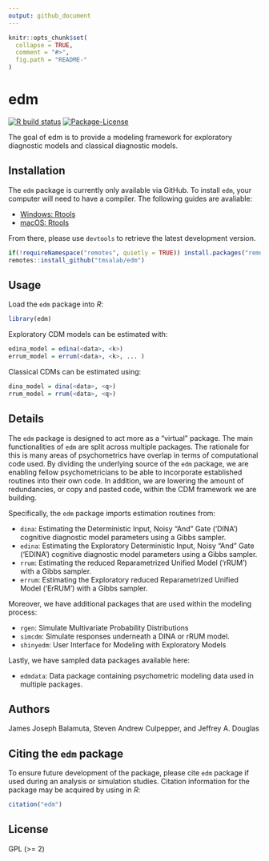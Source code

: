 ```yaml
---
output: github_document
---
```


<!-- README.md is generated from README.Rmd. Please edit that file -->

```r
knitr::opts_chunk$set(
  collapse = TRUE,
  comment = "#>",
  fig.path = "README-"
)
```

# edm

<!-- badges: start -->
[![R build status](https://github.com/tmsalab/edm/workflows/R-CMD-check/badge.svg)](https://github.com/tmsalab/edm)
[![Package-License](http://img.shields.io/badge/license-GPL%20(%3E=2)-brightgreen.svg?style=flat)](http://www.gnu.org/licenses/gpl-2.0.html)
<!-- badges: end -->

The goal of edm is to provide a modeling framework for exploratory 
diagnostic models and classical diagnostic models.

## Installation

The `edm` package is currently only available via GitHub. To install `edm`,
your computer will need to have a compiler. The following guides are avaliable:

- [Windows: Rtools](http://thecoatlessprofessor.com/programming/installing-rtools-for-compiled-code-via-rcpp/)
- [macOS: Rtools](http://thecoatlessprofessor.com/programming/r-compiler-tools-for-rcpp-on-macos/)

From there, please use `devtools` to retrieve the latest development version.

```r
if(!requireNamespace("remotes", quietly = TRUE)) install.packages("remotes")
remotes::install_github("tmsalab/edm")
```


## Usage

Load the `edm` package into _R_: 

```r
library(edm)
```

Exploratory CDM models can be estimated with:

```r
edina_model = edina(<data>, <k>)
errum_model = errum(<data>, <k>, ... )
```

Classical CDMs can be estimated using:

```r
dina_model = dina(<data>, <q>)
rrum_model = rrum(<data>, <q>)
```

## Details

The `edm` package is designed to act more as a "virtual" package. The main
functionalities of `edm` are split across multiple packages. The rationale
for this is many areas of psychometrics have overlap in terms of computational
code used. By dividing the underlying source of the `edm` package, we are
enabling fellow psychometricians to be able to incorporate established 
routines into their own code. In addition, we are lowering the amount of
redundancies, or copy and pasted code, within the CDM framework we are building.

Specifically, the `edm` package imports estimation routines from:

- `dina`: Estimating the Deterministic Input, Noisy "And" Gate ('DINA') cognitive
   diagnostic model parameters using a Gibbs sampler.
- `edina`: Estimating the Exploratory Deterministic Input, Noisy "And" Gate 
   ('EDINA') cognitive diagnostic model parameters using a Gibbs sampler.
- `rrum`: Estimating the reduced Reparametrized Unified Model ('rRUM') with a 
  Gibbs sampler.
- `errum`: Estimating the Exploratory reduced Reparametrized Unified Model 
  ('ErRUM') with a Gibbs sampler.

Moreover, we have additional packages that are used within the modeling process:

- `rgen`: Simulate Multivariate Probability Distributions
- `simcdm`: Simulate responses underneath a DINA or rRUM model.
- `shinyedm`: User Interface for Modeling with Exploratory Models

Lastly, we have sampled data packages available here: 

- `edmdata`: Data package containing psychometric modeling data used in multiple
   packages. 
   
## Authors

James Joseph Balamuta, Steven Andrew Culpepper, and Jeffrey A. Douglas
   
## Citing the `edm` package

To ensure future development of the package, please cite `edm` package
if used during an analysis or simulation studies. Citation information
for the package may be acquired by using in *R*:

``` r
citation("edm")
```
   
## License

GPL (>= 2)
